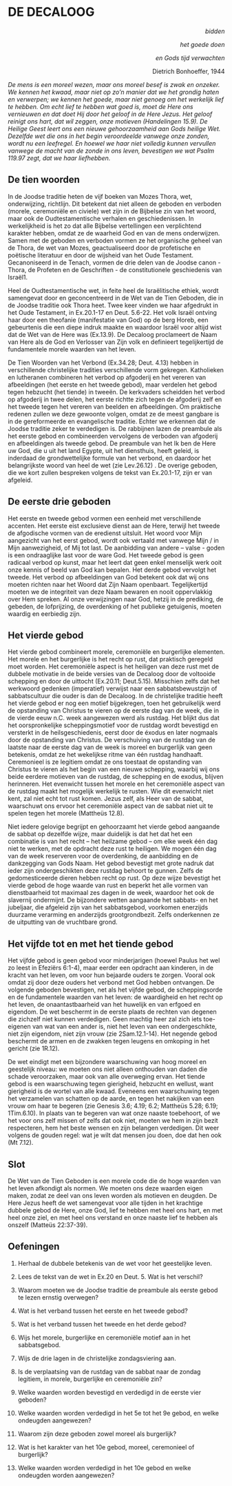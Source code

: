 # DE DECALOOG {#sec-wijsheid}


<p style='text-align: right;'>*bidden*</p> <p style='text-align: right;'>*het goede doen*</p> <p style='text-align: right;'>*en Gods tijd verwachten*</p> <p style='text-align: right;'> Dietrich Bonhoeffer, 1944</p>



*De mens is een moreel wezen, maar ons moreel besef is zwak en onzeker. We kennen het kwaad, maar niet op zo’n manier dat we het grondig haten en verwerpen; we kennen het goede, maar niet genoeg om het werkelijk lief te hebben. Om echt lief te hebben wat goed is, moet de Here ons vernieuwen en dat doet Hij door het geloof in de Here Jezus. Het geloof reinigt ons hart, dat wil zeggen, onze motieven (Handelingen 15.9). De Heilige Geest leert ons een nieuwe gehoorzaamheid aan Gods heilige Wet. Dezelfde wet die ons in het begin veroordeelde vanwege onze zonden, wordt nu een leefregel. En hoewel we haar niet volledig kunnen vervullen vanwege de macht van de zonde in ons leven, bevestigen we wat Psalm 119.97 zegt, dat we haar liefhebben.*

## De tien woorden

In de Joodse traditie heten de vijf boeken van Mozes Thora, wet, onderwijzing, richtlijn. Dit betekent dat niet alleen de geboden en verboden (morele, ceremoniële en civiele) wet zijn in de Bijbelse zin van het woord, maar ook de Oudtestamentische verhalen en geschiedenissen. In werkelijkheid is het zo dat alle Bijbelse vertellingen een verplichtend karakter hebben, omdat ze de waarheid God en van de mens onderwijzen. Samen met de geboden en verboden vormen ze het organische geheel van de Thora, de wet van Mozes, geactualiseerd door de profetische en poëtische literatuur en door de wijsheid van het Oude Testament. Gecanoniseerd in de Tenach, vormen de drie delen van de Joodse canon - Thora, de Profeten en de Geschriften - de constitutionele geschiedenis van Israël1.

Heel de Oudtestamentische wet, in feite heel de Israëlitische ethiek, wordt samengevat door en geconcentreerd in de Wet van de Tien Geboden, die in de Joodse traditie ook Thora heet. Twee keer vinden we haar afgedrukt in het Oude Testament, in Ex.20.1-17 en Deut. 5.6-22. Het volk Israël ontving haar door een theofanie (manifestatie van God) op de berg Horeb, een gebeurtenis die een diepe indruk maakte en waardoor Israël voor altijd wist dat de Wet van de Here was (Ex.13.9). De Decaloog proclameert de Naam van Here als de God en Verlosser van Zijn volk en definieert tegelijkertijd de fundamentele morele waarden van het leven. 

De Tien Woorden van het Verbond (Ex.34.28; Deut. 4.13) hebben in verschillende christelijke tradities verschillende vorm gekregen. Katholieken en lutheranen combineren het verbod op afgoderij en het vereren van afbeeldingen (het eerste en het tweede gebod), maar verdelen het gebod tegen hebzucht (het tiende) in tweeën. De kerkvaders scheidden het verbod op afgoderij in twee delen, het eerste richtte zich tegen de afgoderij zelf en het tweede tegen het vereren van beelden en afbeeldingen. Om praktische redenen zullen we deze gewoonte volgen, omdat ze de meest gangbare is in de gereformeerde en evangelische traditie. Echter we erkennen dat de Joodse traditie zeker te verdedigen is. De rabbijnen lazen de preambule als het eerste gebod en combineerden vervolgens de verboden van afgoderij en afbeeldingen als tweede gebod. De preambule van het Ik ben de Here uw God, die u uit het land Egypte, uit het diensthuis, heeft geleid, is inderdaad de grondwettelijke formule van het verbond, en daardoor het belangrijkste woord van heel de wet (zie Lev.26.12) . De overige geboden, die we kort zullen bespreken volgens de tekst van Ex.20.1-17, zijn er van afgeleid. 

## De eerste drie geboden

Het eerste en tweede gebod vormen een eenheid met verschillende accenten. Het eerste eist exclusieve dienst aan de Here, terwijl het tweede de afgodische vormen van de eredienst uitsluit. Het woord voor Mijn aangezicht van het eerst gebod, wordt ook vertaald met vanwege Mijn / in Mijn aanwezigheid, of Mij tot last. De aanbidding van andere – valse - goden is een ondraaglijke last voor de ware God. Het tweede gebod is geen radicaal verbod op kunst, maar het leert dat geen enkel menselijk werk ooit onze kennis of beeld van God kan bepalen. Het derde gebod vervolgt het tweede. Het verbod op afbeeldingen van God betekent ook dat wij ons moeten richten naar het Woord dat Zijn Naam openbaart. Tegelijkertijd moeten we de integriteit van deze Naam bewaren en nooit oppervlakkig over Hem spreken. Al onze verwijzingen naar God, hetzij in de prediking, de gebeden, de lofprijzing, de overdenking of het publieke getuigenis, moeten waardig en eerbiedig zijn. 

## Het vierde gebod

Het vierde gebod combineert morele, ceremoniële en burgerlijke elementen. Het morele en het burgerlijke is het recht op rust, dat praktisch geregeld moet worden. Het ceremoniële aspect is het heiligen van deze rust met de dubbele motivatie in de beide versies van de Decaloog door de voltooide schepping en door de uittocht (Ex.20.11; Deut.5.15). Misschien zelfs dat het werkwoord gedenken (imperatief) verwijst naar een sabbatsbewustzijn of sabbatscultuur die ouder is dan de Decaloog. In de christelijke traditie heeft het vierde gebod er nog een motief bijgekregen, toen het gebruikelijk werd de opstanding van Christus te vieren op de eerste dag van de week, die in de vierde eeuw n.C. week aangewezen werd als rustdag. Het blijkt dus dat het oorspronkelijke scheppingsmotief voor de rustdag wordt bevestigd en versterkt in de heilsgeschiedenis, eerst door de éxodus en later nogmaals door de opstanding van Christus. De verschuiving van de rustdag van de laatste naar de eerste dag van de week is moreel en burgerlijk van geen betekenis, omdat ze het wekelijkse ritme van één rustdag handhaaft. Ceremonieel is ze legitiem omdat ze ons toestaat de opstanding van Christus te vieren als het begin van een nieuwe schepping, waarbij wij ons beide eerdere motieven van de rustdag, de schepping en de exodus, blijven herinneren. Het evenwicht tussen het morele en het ceremoniële aspect van de rustdag maakt het mogelijk werkelijk te rusten. Wie dit evenwicht niet kent, zal niet echt tot rust komen. Jezus zelf, als Heer van de sabbat, waarschuwt ons ervoor het ceremoniële aspect van de sabbat niet uit te spelen tegen het morele (Mattheüs 12.8).

Niet iedere gelovige begrijpt en gehoorzaamt het vierde gebod aangaande de sabbat op dezelfde wijze, maar duidelijk is dat het dat het een combinatie is van het recht – het heilzame gebod – om elke week één dag niet te werken, met de opdracht deze rust te heiligen. We mogen één dag van de week reserveren voor de overdenking, de aanbidding en de dankzegging van Gods Naam. Het gebod bevestigt met grote nadruk dat ieder zijn ondergeschikten deze rustdag behoort te gunnen. Zelfs de gedomesticeerde dieren hebben recht op rust. Op deze wijze bevestigt het vierde gebod de hoge waarde van rust en beperkt het alle vormen van dienstbaarheid tot maximaal zes dagen in de week, waardoor het ook de slavernij ondermijnt. De bijzondere wetten aangaande het sabbats- en het jubeljaar, die afgeleid zijn van het sabbatsgebod, voorkomen enerzijds duurzame verarming en anderzijds grootgrondbezit. Zelfs onderkennen ze de uitputting van de vruchtbare grond. 
	
## Het vijfde tot en met het tiende gebod

Het vijfde gebod is geen gebod voor minderjarigen (hoewel Paulus het wel zo leest in Efeziërs 6:1-4), maar eerder een opdracht aan kinderen, in de kracht van het leven, om voor hun bejaarde ouders te zorgen. Vooral ook omdat zij door deze ouders het verbond met God hebben ontvangen. De volgende geboden bevestigen, net als het vijfde gebod, de scheppingsorde en de fundamentele waarden van het leven: de waardigheid en het recht op het leven, de onaantastbaarheid van het huwelijk en van erfgoed en eigendom. De wet beschermt in de eerste plaats de rechten van degenen die zichzelf niet kunnen verdedigen. Geen machtig heer zal zich iets toe-eigenen van wat van een ander is, niet het leven van een ondergeschikte, niet zijn eigendom, niet zijn vrouw (zie 2Sam.12.1-14). Het negende gebod beschermt de armen en de zwakken tegen leugens en omkoping in het gericht (zie 1R.12). 

De wet eindigt met een bijzondere waarschuwing van hoog moreel en geestelijk niveau: we moeten ons niet alleen onthouden van daden die schade veroorzaken, maar ook van alle overweging ervan. Het tiende gebod is een waarschuwing tegen gierigheid, hebzucht en wellust, want gierigheid is de wortel van alle kwaad. Eveneens een waarschuwing tegen het verzamelen van schatten op de aarde, en tegen het nakijken van een vrouw om haar te begeren (zie Genesis 3.6; 4.19; 6.2; Mattheüs 5.28; 6.19; 1Tim.6.10). In plaats van te begeren van wat onze naaste toebehoort, of we het voor ons zelf missen of zelfs dat ook niet, moeten we hem in zijn bezit respecteren, hem het beste wensen en zijn belangen verdedigen. Dit weer volgens de gouden regel: wat je wilt dat mensen jou doen, doe dat hen ook (Mt 7.12). 

## Slot
De Wet van de Tien Geboden is een morele code die de hoge waarden van het leven afkondigt als normen. We moeten ons deze waarden eigen maken, zodat ze deel van ons leven worden als motieven en deugden. De Here Jezus heeft de wet samengevat voor alle tijden in het krachtige dubbele gebod de Here, onze God, lief te hebben met heel ons hart, en met heel onze ziel, en met heel ons verstand en onze naaste lief te hebben als onszelf (Matteüs 22:37-39). 

## Oefeningen
1. Herhaal de dubbele betekenis van de wet voor het geestelijke leven.
    
2. Lees de tekst van de wet in Ex.20 en Deut. 5. Wat is het verschil?

3. Waarom moeten we de Joodse traditie de preambule als eerste gebod te lezen ernstig overwegen?

4. Wat is het verband tussen het eerste en het tweede gebod?

5. Wat is het verband tussen het tweede en het derde gebod?

6. Wijs het morele, burgerlijke en ceremoniële motief aan in het sabbatsgebod.

7. Wijs de drie lagen in de christelijke zondagsviering aan.

8. Is de verplaatsing van de rustdag van de sabbat naar de zondag legitiem, in morele, burgerlijke en ceremoniële zin?

9. Welke waarden worden bevestigd en verdedigd in de eerste vier geboden?

10. Welke waarden worden verdedigd in het 5e tot het 9e gebod, en welke ondeugden aangewezen?

11. Waarom zijn deze geboden zowel moreel als burgerlijk?

12. Wat is het karakter van het 10e gebod, moreel, ceremonieel of burgerlijk?

13. Welke waarden worden verdedigd in het 10e gebod en welke ondeugden worden aangewezen?

